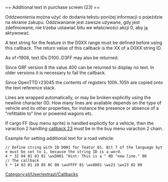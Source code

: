 <noinclude>{{pl/Development/NewGRF/inne strony|en=newgrf-specs.tt-wiki.net/wiki/Callback:_Additional_text_in_purchase_screen|pl=pl/Development/NewGRF/NFO Specs/Callback/Additional text in purchase screen}}
</noinclude>== Additional text in purchase screen (23) ==

Oddzwonienia można użyć do dodania tekstu poniżej informacji o pojeździe na ekranie zakupu. Oddzwanianie jest zawsze używane, gdy jest zdefiniowane, nie trzeba ustawiać bitu we właściwości akcji 0, aby ją aktywować.

A text string for the feature in the D0XX range must be defined before using this callback. The return value of this callback is the XX of a D0XX string ID. 

As of r1908, text IDs D100..D3FF may also be returned.

{{pl/Development/NewGRF/grfFrom|8}} Since GRF version 8 the value 400 can be returned to display no text. In older versions it is necessary to fail the callback.

{{pl/Development/NewGRF/ottdp|1.2|no|ottdrev=r23045}} Since OpenTTD r23045 the contents of registers 100h..105h are copied onto the text reference stack.


Lines are wrapped automatically, or may be broken explicitly using the newline character 0D. How many lines are available depends on the type of vehicle and its other properties, for instance the presence or absence of a "refittable to" line or powered wagons etc. 

If cargo FF (buy menu sprite) is handled explicitly for a vehicle, then the varaction 2 handling [[en/Callbacks#additional-text-in-purchase-screen-23 |callback 23]] must be in the buy menu varaction 2 chain.


Example for setting additional text for a road vehicle:

 // Define string with ID D001 for featur 01. Bit 7 of the language byte must be set to 1, because the string ID is a word.
 4 * 32 04 01 83 01 \wxD001 "Hint: This is a " 0D "new line." 00
 // The callback
 5 * 14 02 01 10 85 0C 00 \wxFFFF 01 \wx8001 \wx23 \wx23 02 00

<!--[[Category:Callbacks]]-->[[Category:pl/User/extrazi/Callbacks]]